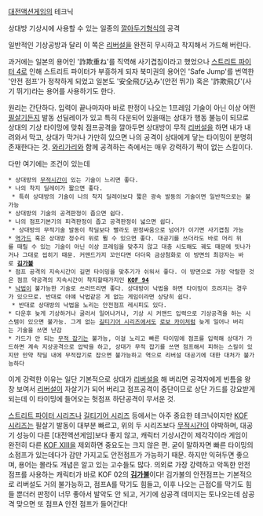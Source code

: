 [[대전액션게임]]의 테크닉


{{{#!html
<<embed src="http://www.youtube.com/v/--Q_9tSOWpw?hl=ko_KR&amp;version=3" type="application/x-shockwave-flash" width="480" height="360" allowscriptaccess="always" allowfullscreen="true"></embed>
}}}

상대방 기상시에 사용할 수 있는 일종의 [[깔아두기]]형식의 공격

일반적인 기상공방과 달리 이 쪽은 [[리버설]]을 완전히 무시하고 착지해서 가드해 버린다.

과거에는 일본의 용어인 '詐欺重ね'를 직역해 사기겹침이라고 했었으나 [[스트리트 파이터 4]]로 인해 스트리트 파이터가 부흥하게 되자 북미권의 용어인 'Safe Jump'를 번역한 '안전 점프'가 정착하게 되었고 일본도 '安全飛び込み'(안전 뛰기) 혹은 '詐欺飛び'(사기 뛰기)라는 용어를 사용하기도 한다.

원리는 간단하다. 입력이 끝나마자마 바로 판정이 나오는 1프레임 기술이 아닌 이상 어떤 [[필살기]]든지 발동 선딜레이가 있고 특히 다운되어 있을때는 상대가 행동 불능이 되므로 상대의 기상 타이밍에 맞춰 점프공격을 깔아두면 상대방이 무적 [[리버설]]을 하면 내가 내려와서 막고, 상대가 막거나 가만히 있으면 나의 공격이 상대에게 닿는 타이밍이 분명히 존재한다는 것. [[와리가리]]와 함께 공격하는 측에서는 매우 강력하기 짝이 없는 스킬이다.

다만 여기에는 조건이 있는데

 * 상대방의 [[무적시간]]이 있는 기술이 느리면 좋다.
 * 나의 착지 딜레이가 짧으면 좋다.
  * 특히 상대방의 기술이 나의 착지 딜레이보다 짧은 광속 발동의 기술이면 일반적으로는 불가능
 * 상대방의 기술의 공격판정이 좁으면 쉽다.
 * 나의 점프기본기의 피격판정이 좁고 공격판정이 넓으면 쉽다.
  * 상대방의 무적기술 발동이 착딜보다 빨라도 판정싸움으로 넘어가 이기면 사기겹침 가능
 * [[역가드]] 혹은 상대방 정수리 위로 뛸 수 있으면 좋다. 대공기를 쓰더라도 바로 머리 위를 때릴 수 있는 기술이 아닌 이상 프레임을 맞추지 않고 대충 시도해도 궤도 때문에 빗나가거나 그대로 씹히기 때문. 커맨드가지 꼬인다면 더더욱 금상첨화로 이 방면의 최강자는 바로 '''[[김가불]]'''
 * 점프 공격의 지속시간이 길면 타이밍을 맞추기가 쉬워서 좋다. 이 방면으로 가장 악랄한 것은 점프 약공격의 지속시간이 착지할때가지인 '''[[KOF 94]]'''
 * [[낙법]]이 불가능한 기술로 쓰러뜨리면 좋다. 상대방이 낙법을 하면 타이밍이 흐려지는 경우가 있으므로. 반대로 아얘 낙법같은 게 없는 게임이라면 상당히 쉽다.
  * 반대로 상대방의 낙법을 노리는 안전점프 레시피도 있다.
 * 다운후 늦게 기상하거나 굴러서 일어나거나, 기상 시 커맨드 입력으로 기상공격을 하는 시스템이 있으면 불가능. 그게 없는 [[길티기어 시리즈]]에서도 [[로보 카이]]처럼 늦게 일어나 버리는 기술을 쓰면 난감
 * 가드가 안 되는 [[무적 잡기]]는 불가능, 이걸 노리고 빠른 타이밍에 점프를 입력해 상대가 가드하면 계속 지상공격으로 압박을 하고, 상대가 무적 잡기를 쓰면 점프해서 피하는 스킬이 있지만 만약 착딜 내에 무적잡기로 잡으면 불가능하고 역으로 리버설 대공기에 대한 대처가 불가능하다

이게 강력한 이유는 일단 기본적으로 상대가 [[리버설]]을 해 버리면 공격자에게 빈틈을 왕창 보여서 [[리버설]]이 자살기가 되어 버리고 점프공격이 중단이므로 상단 가드를 강요받게 되는데 이 타이밍에 들어오는 헛점프 하단공격이 무서운 것.

[[스트리트 파이터 시리즈]]나 [[길티기어 시리즈]] 등에서는 아주 중요한 테크닉이지만 [[KOF 시리즈]]는 필살기 발동이 대부분 빠르고, 위의 두 시리즈보다 [[무적시간]]이 야박하며, 대공기 성능이 다른 [대전액션게임]보다 좋지 않고, 캐릭터 기상시간이 제각각이라 게임이 완전히 다른 [[KOF XIII]]을 제외하면 중요도는 크지 않은 편. 굳이 말하자면 빠른 타이밍의 소점프가 있는데다가 감만 가지고도 안전점프가 가능하기 때문. 하지만 익혀두면 좋으며, 용어는 몰라도 개념은 알고 있는 고수들도 많다. 의외로 가장 강력하고 악독한 안전 점프를 사용하는 캐릭터가 바로 KOF 02의 '''[[김가불]]'''이다! 김가불의 안전점프는 기본적으로 리버설도 거의 불가능하고, 점프A를 막기도 힘들고, 이후 나오는 근접C를 막기도 힘들 뿐더러 판정이 너무 좋아서 발악도 안 되고, 거기에 삼공격 데미지는 토나오는데 삼공격 맞으면 또 점프A 안전 점프가 들어간다! 
